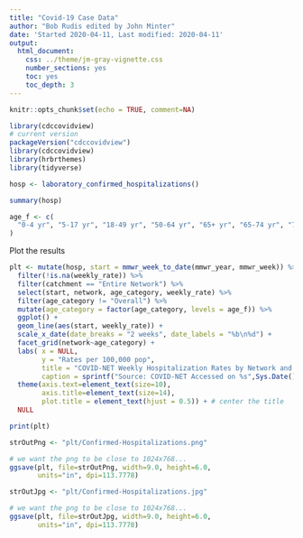 ```yaml
---
title: "Covid-19 Case Data"
author: "Bob Rudis edited by John Minter"
date: 'Started 2020-04-11, Last modified: 2020-04-11'
output:
  html_document:
    css: ../theme/jm-gray-vignette.css
    number_sections: yes
    toc: yes
    toc_depth: 3
---
```


```r
knitr::opts_chunk$set(echo = TRUE, comment=NA)
```

```r
library(cdccovidview)
# current version
packageVersion("cdccovidview")
library(cdccovidview)
library(hrbrthemes)
library(tidyverse)

hosp <- laboratory_confirmed_hospitalizations()

summary(hosp)
```

```r
age_f <- c(
  "0-4 yr", "5-17 yr", "18-49 yr", "50-64 yr", "65+ yr", "65-74 yr", "75-84 yr", "85+"
)
```

Plot the results

```r
plt <- mutate(hosp, start = mmwr_week_to_date(mmwr_year, mmwr_week)) %>% 
  filter(!is.na(weekly_rate)) %>% 
  filter(catchment == "Entire Network") %>% 
  select(start, network, age_category, weekly_rate) %>%  
  filter(age_category != "Overall") %>% 
  mutate(age_category = factor(age_category, levels = age_f)) %>% 
  ggplot() +
  geom_line(aes(start, weekly_rate)) +
  scale_x_date(date_breaks = "2 weeks", date_labels = "%b\n%d") +
  facet_grid(network~age_category) +
  labs( x = NULL,
        y = "Rates per 100,000 pop",
        title = "COVID-NET Weekly Hospitalization Rates by Network and Age Group",
        caption = sprintf("Source: COVID-NET Accessed on %s",Sys.Date())) +
  theme(axis.text=element_text(size=10),
        axis.title=element_text(size=14),
        plot.title = element_text(hjust = 0.5)) + # center the title
  NULL

print(plt)
```


```r
strOutPng <- "plt/Confirmed-Hospitalizations.png"

# we want the png to be close to 1024x768...
ggsave(plt, file=strOutPng, width=9.0, height=6.0,
       units="in", dpi=113.7778)

strOutJpg <- "plt/Confirmed-Hospitalizations.jpg"

# we want the png to be close to 1024x768...
ggsave(plt, file=strOutJpg, width=9.0, height=6.0,
       units="in", dpi=113.7778)
```
